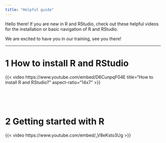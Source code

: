 ---
title: "Helpful guide"
---

Hello there! If you are new in R and RStudio, check out these helpful videos for the installation or basic navigation of R and RStudio.

We are excited to have you in our training, see you there!

***

# 1 How to install R and RStudio

{{< video https://www.youtube.com/embed/D6CunpqF04E
    title="How to install R and RStudio?"
    aspect-ratio="14x7" >}}

<br>

<br>

# 2 Getting started with R

{{< video https://www.youtube.com/embed/_V8eKsto3Ug >}}